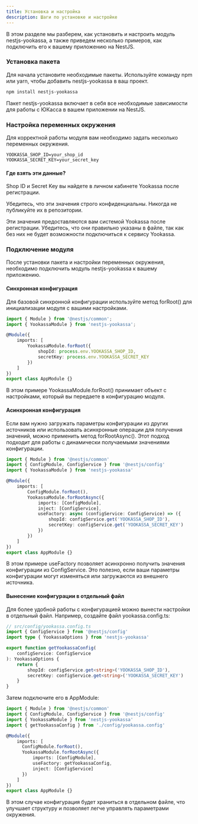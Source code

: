 ```yaml
---
title: Установка и настройка
description: Шаги по установке и настройке
---
```


В этом разделе мы разберем, как установить и настроить модуль nestjs-yookassa, а также приведем несколько примеров, как подключить его к вашему приложению на NestJS.

<Steps>

### Установка пакета

Для начала установите необходимые пакеты. Используйте команду npm или yarn, чтобы добавить nestjs-yookassa в ваш проект.

```bash
npm install nestjs-yookassa
```

Пакет nestjs-yookassa включает в себя все необходимые зависимости для работы с ЮКасса в вашем приложении на NestJS.

### Настройка переменных окружения

Для корректной работы модуля вам необходимо задать несколько переменных окружения.

```env
YOOKASSA_SHOP_ID=your_shop_id
YOOKASSA_SECRET_KEY=your_secret_key
```

#### Где взять эти данные?

Shop ID и Secret Key вы найдете в личном кабинете Yookassa после
регистрации.

Убедитесь, что эти значения строго конфиденциальны. Никогда не
публикуйте их в репозитории.

Эти значения предоставляются вам системой Yookassa после регистрации. Убедитесь, что они правильно указаны в файле, так как без них не будет возможности подключиться к сервису Yookassa.

### Подключение модуля

После установки пакета и настройки переменных окружения, необходимо подключить модуль nestjs-yookassa к вашему приложению.

#### Синхронная конфигурация

Для базовой синхронной конфигурации используйте метод forRoot() для инициализации модуля с вашими настройками.

```typescript
import { Module } from '@nestjs/common';
import { YookassaModule } from 'nestjs-yookassa';

@Module({
    imports: [
        YookassaModule.forRoot({
            shopId: process.env.YOOKASSA_SHOP_ID,
            secretKey: process.env.YOOKASSA_SECRET_KEY
        })
    ]
})
export class AppModule {}
```

В этом примере YookassaModule.forRoot() принимает объект с настройками, который вы передаете в конфигурацию модуля.

#### Асинхронная конфигурация

Если вам нужно загружать параметры конфигурации из других источников или использовать асинхронные операции для получения значений, можно применить метод forRootAsync(). Этот подход подходит для работы с динамически получаемыми значениями конфигурации.

```typescript
import { Module } from '@nestjs/common'
import { ConfigModule, ConfigService } from '@nestjs/config'
import { YookassaModule } from 'nestjs-yookassa'

@Module({
    imports: [
        ConfigModule.forRoot(),
        YookassaModule.forRootAsync({
            imports: [ConfigModule],
            inject: [ConfigService],
            useFactory: async (configService: ConfigService) => ({
                shopId: configService.get('YOOKASSA_SHOP_ID'),
                secretKey: configService.get('YOOKASSA_SECRET_KEY')
            })
        })
    ]
})
export class AppModule {}
```

В этом примере useFactory позволяет асинхронно получить значения конфигурации из ConfigService. Это полезно, если ваши параметры конфигурации могут изменяться или загружаются из внешнего источника.

#### Вынесение конфигурации в отдельный файл

Для более удобной работы с конфигурацией можно вынести настройки в отдельный файл. Например, создайте файл yookassa.config.ts:

```typescript
// src/config/yookassa.config.ts
import { ConfigService } from '@nestjs/config'
import type { YookassaOptions } from 'nestjs-yookassa'

export function getYookassaConfig(
	configService: ConfigService
): YookassaOptions {
	return {
		shopId: configService.get<string>('YOOKASSA_SHOP_ID'),
		secretKey: configService.get<string>('YOOKASSA_SECRET_KEY')
	}
}
```

Затем подключите его в AppModule:

```typescript
import { Module } from '@nestjs/common'
import { ConfigModule, ConfigService } from '@nestjs/config'
import { YookassaModule } from 'nestjs-yookassa'
import { getYookassaConfig } from './config/yookassa.config'

@Module({
    imports: [
      ConfigModule.forRoot(),
      YookassaModule.forRootAsync({
          imports: [ConfigModule],
          useFactory: getYookassaConfig,
          inject: [ConfigService]
      })
    ]
})
export class AppModule {}
```

В этом случае конфигурация будет храниться в отдельном файле, что улучшает структуру и позволяет легче управлять параметрами окружения.

</Steps>

